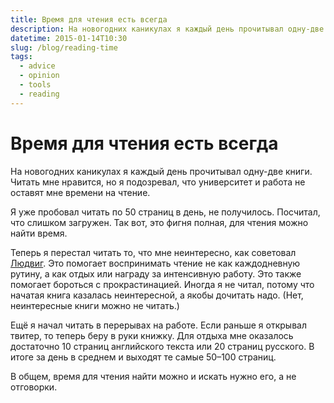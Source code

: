 ```yaml
---
title: Время для чтения есть всегда
description: На новогодних каникулах я каждый день прочитывал одну-две книги. Читать мне нравится, но я подозревал, что университет и работа не оставят мне времени на чтение.
datetime: 2015-01-14T10:30
slug: /blog/reading-time
tags:
  - advice
  - opinion
  - tools
  - reading
---
```


# Время для чтения есть всегда

На новогодних каникулах я каждый день прочитывал одну-две книги. Читать мне нравится, но я подозревал, что университет и работа не оставят мне времени на чтение.

Я уже пробовал читать по 50 страниц в день, не получилось. Посчитал, что слишком загружен. Так вот, это фигня полная, для чтения можно найти время.

Теперь я перестал читать то, что мне неинтересно, как советовал [Людвиг](https://ludwigbistronovsky.ru). Это помогает воспринимать чтение не как каждодневную рутину, а как отдых или награду за интенсивную работу. Это также помогает бороться с прокрастинацией. Иногда я не читал, потому что начатая книга казалась неинтересной, а якобы дочитать надо. (Нет, неинтересные книги можно не читать.)

Ещё я начал читать в перерывах на работе. Если раньше я открывал твитер, то теперь беру в руки книжку. Для отдыха мне оказалось достаточно 10 страниц английского текста или 20 страниц русского. В итоге за день в среднем и выходят те самые 50–100 страниц.

В общем, время для чтения найти можно и искать нужно его, а не отговорки.
